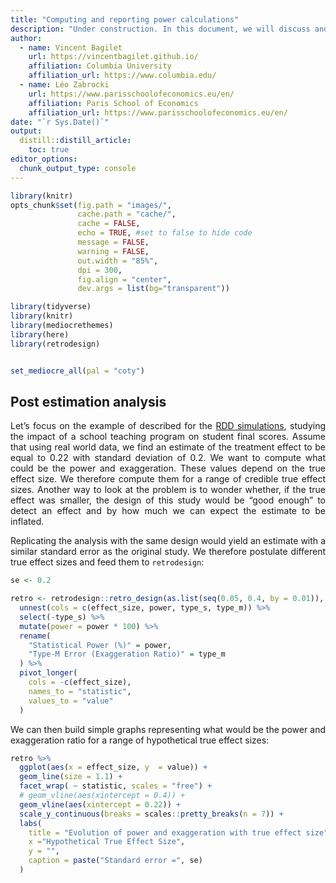 ```yaml
---
title: "Computing and reporting power calculations"
description: "Under construction. In this document, we will discuss and illustrate how to run power calculations."
author:
  - name: Vincent Bagilet 
    url: https://vincentbagilet.github.io/
    affiliation: Columbia University
    affiliation_url: https://www.columbia.edu/
  - name: Léo Zabrocki 
    url: https://www.parisschoolofeconomics.eu/en/
    affiliation: Paris School of Economics
    affiliation_url: https://www.parisschoolofeconomics.eu/en/
date: "`r Sys.Date()`"
output: 
  distill::distill_article:
    toc: true
editor_options: 
  chunk_output_type: console
---
```


<style>
body {
text-align: justify}
</style>

```r
library(knitr)
opts_chunk$set(fig.path = "images/",
               cache.path = "cache/",
               cache = FALSE,
               echo = TRUE, #set to false to hide code
               message = FALSE,
               warning = FALSE,
               out.width = "85%",
               dpi = 300,
               fig.align = "center",
               dev.args = list(bg="transparent"))  
```  

```r
library(tidyverse) 
library(knitr) 
library(mediocrethemes)
library(here)
library(retrodesign)


set_mediocre_all(pal = "coty")
```


## Post estimation analysis

Let's focus on the example of described for the [RDD simulations](RDD.html), studying the impact of a school teaching program on student final scores. Assume that using real world data, we find an estimate of the treatment effect to be equal to 0.22 with standard deviation of 0.2. We want to compute what could be the power and exaggeration. These values depend on the true effect size. We therefore compute them for a range of credible true effect sizes. Another way to look at the problem is to wonder whether, if the true effect was smaller, the design of this study would be "good enough" to detect an effect and by how much we can expect the estimate to be inflated.

Replicating the analysis with the same design would yield an estimate with a similar standard error as the original study. We therefore postulate different true effect sizes and feed them to `retrodesign`:

```r
se <- 0.2

retro <- retrodesign::retro_design(as.list(seq(0.05, 0.4, by = 0.01)), se) %>%
  unnest(cols = c(effect_size, power, type_s, type_m)) %>%
  select(-type_s) %>% 
  mutate(power = power * 100) %>%
  rename(
    "Statistical Power (%)" = power,
    "Type-M Error (Exaggeration Ratio)" = type_m
  ) %>%
  pivot_longer(
    cols = -c(effect_size),
    names_to = "statistic",
    values_to = "value"
  )
```

We can then build simple graphs representing what would be the power and exaggeration ratio for a range of hypothetical true effect sizes:

```r
retro %>% 
  ggplot(aes(x = effect_size, y  = value)) +
  geom_line(size = 1.1) +
  facet_wrap( ~ statistic, scales = "free") +
  # geom_vline(aes(xintercept = 0.4)) +
  geom_vline(aes(xintercept = 0.22)) +
  scale_y_continuous(breaks = scales::pretty_breaks(n = 7)) +
  labs(
    title = "Evolution of power and exaggeration with true effect size",
    x ="Hypothetical True Effect Size",
    y = "",
    caption = paste("Standard error =", se)
  )
  
```





